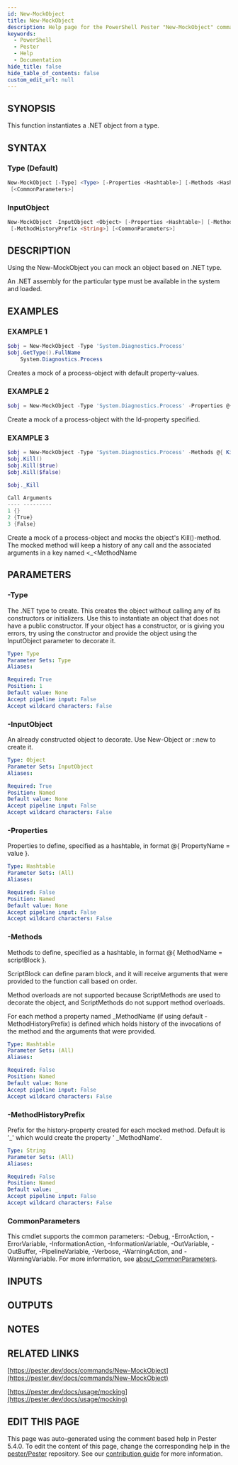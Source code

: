 ```yaml
---
id: New-MockObject
title: New-MockObject
description: Help page for the PowerShell Pester "New-MockObject" command
keywords:
  - PowerShell
  - Pester
  - Help
  - Documentation
hide_title: false
hide_table_of_contents: false
custom_edit_url: null
---
```


## SYNOPSIS

This function instantiates a .NET object from a type.

## SYNTAX

### Type (Default)

```powershell
New-MockObject [-Type] <Type> [-Properties <Hashtable>] [-Methods <Hashtable>] [-MethodHistoryPrefix <String>]
 [<CommonParameters>]
```

### InputObject

```powershell
New-MockObject -InputObject <Object> [-Properties <Hashtable>] [-Methods <Hashtable>]
 [-MethodHistoryPrefix <String>] [<CommonParameters>]
```

## DESCRIPTION

Using the New-MockObject you can mock an object based on .NET type.

An .NET assembly for the particular type must be available in the system and loaded.

## EXAMPLES

### EXAMPLE 1

```powershell
$obj = New-MockObject -Type 'System.Diagnostics.Process'
$obj.GetType().FullName
    System.Diagnostics.Process
```

Creates a mock of a process-object with default property-values.

### EXAMPLE 2

```powershell
$obj = New-MockObject -Type 'System.Diagnostics.Process' -Properties @{ Id = 123 }
```

Create a mock of a process-object with the Id-property specified.

### EXAMPLE 3

```powershell
$obj = New-MockObject -Type 'System.Diagnostics.Process' -Methods @{ Kill = { param($entireProcessTree) "killed" } }
$obj.Kill()
$obj.Kill($true)
$obj.Kill($false)

$obj._Kill

Call Arguments
---- ---------
1 {}
2 {True}
3 {False}
```

Create a mock of a process-object and mocks the object's Kill()-method.
The mocked method will keep a history
of any call and the associated arguments in a key named &lt;_&lt;MethodName

## PARAMETERS

### -Type

The .NET type to create.
This creates the object without calling any of its constructors or initializers.
Use this to instantiate an object that does not have a public constructor.
If your object has a constructor, or is giving you errors, try using the constructor and provide the object using the InputObject parameter to decorate it.

```yaml
Type: Type
Parameter Sets: Type
Aliases:

Required: True
Position: 1
Default value: None
Accept pipeline input: False
Accept wildcard characters: False
```

### -InputObject

An already constructed object to decorate.
Use New-Object or ::new to create it.

```yaml
Type: Object
Parameter Sets: InputObject
Aliases:

Required: True
Position: Named
Default value: None
Accept pipeline input: False
Accept wildcard characters: False
```

### -Properties

Properties to define, specified as a hashtable, in format @{ PropertyName = value }.

```yaml
Type: Hashtable
Parameter Sets: (All)
Aliases:

Required: False
Position: Named
Default value: None
Accept pipeline input: False
Accept wildcard characters: False
```

### -Methods

Methods to define, specified as a hashtable, in format @{ MethodName = scriptBlock }.

ScriptBlock can define param block, and it will receive arguments that were provided to the function call based on order.

Method overloads are not supported because ScriptMethods are used to decorate the object, and ScriptMethods do not support method overloads.

For each method a property named _MethodName (if using default -MethodHistoryPrefix) is defined which holds history of the invocations of the method and the arguments that were provided.

```yaml
Type: Hashtable
Parameter Sets: (All)
Aliases:

Required: False
Position: Named
Default value: None
Accept pipeline input: False
Accept wildcard characters: False
```

### -MethodHistoryPrefix

Prefix for the history-property created for each mocked method.
Default is '_' which would create the property ' _MethodName'.

```yaml
Type: String
Parameter Sets: (All)
Aliases:

Required: False
Position: Named
Default value: _
Accept pipeline input: False
Accept wildcard characters: False
```

### CommonParameters

This cmdlet supports the common parameters: -Debug, -ErrorAction, -ErrorVariable, -InformationAction, -InformationVariable, -OutVariable, -OutBuffer, -PipelineVariable, -Verbose, -WarningAction, and -WarningVariable. For more information, see [about_CommonParameters](http://go.microsoft.com/fwlink/?LinkID=113216).

## INPUTS

## OUTPUTS

## NOTES

## RELATED LINKS

[https://pester.dev/docs/commands/New-MockObject](https://pester.dev/docs/commands/New-MockObject)

[https://pester.dev/docs/usage/mocking](https://pester.dev/docs/usage/mocking)

## EDIT THIS PAGE

This page was auto-generated using the comment based help in Pester 5.4.0. To edit the content of this page, change the corresponding help in the [pester/Pester](https://github.com/pester/pester) repository. See our [contribution guide](https://github.com/pester/docs#contributing) for more information.
